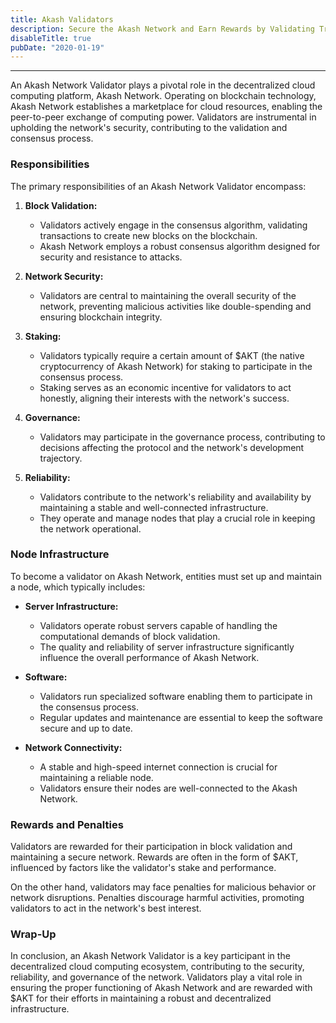 ```yaml
---
title: Akash Validators
description: Secure the Akash Network and Earn Rewards by Validating Transactions.
disableTitle: true
pubDate: "2020-01-19"
---
```



<CommunityHero
  image={bannerImage1}
  darkImage={bannerImageDark}
  title="Akash Validator"
  description="Stay Informed about the Latest Akash Updates and Get Exclusive Access to Community Events"
  buttonLabel="Become an Akash Insider"
  buttonLink="#"
/>

---

An Akash Network Validator plays a pivotal role in the decentralized cloud computing platform, Akash Network. Operating on blockchain technology, Akash Network establishes a marketplace for cloud resources, enabling the peer-to-peer exchange of computing power. Validators are instrumental in upholding the network's security, contributing to the validation and consensus process.

### Responsibilities

The primary responsibilities of an Akash Network Validator encompass:

1. **Block Validation:**
   - Validators actively engage in the consensus algorithm, validating transactions to create new blocks on the blockchain.
   - Akash Network employs a robust consensus algorithm designed for security and resistance to attacks.

2. **Network Security:**
   - Validators are central to maintaining the overall security of the network, preventing malicious activities like double-spending and ensuring blockchain integrity.

3. **Staking:**
   - Validators typically require a certain amount of $AKT (the native cryptocurrency of Akash Network) for staking to participate in the consensus process.
   - Staking serves as an economic incentive for validators to act honestly, aligning their interests with the network's success.

4. **Governance:**
   - Validators may participate in the governance process, contributing to decisions affecting the protocol and the network's development trajectory.

5. **Reliability:**
   - Validators contribute to the network's reliability and availability by maintaining a stable and well-connected infrastructure.
   - They operate and manage nodes that play a crucial role in keeping the network operational.

### Node Infrastructure

To become a validator on Akash Network, entities must set up and maintain a node, which typically includes:

- **Server Infrastructure:**
  - Validators operate robust servers capable of handling the computational demands of block validation.
  - The quality and reliability of server infrastructure significantly influence the overall performance of Akash Network.

- **Software:**
  - Validators run specialized software enabling them to participate in the consensus process.
  - Regular updates and maintenance are essential to keep the software secure and up to date.

- **Network Connectivity:**
  - A stable and high-speed internet connection is crucial for maintaining a reliable node.
  - Validators ensure their nodes are well-connected to the Akash Network.

### Rewards and Penalties

Validators are rewarded for their participation in block validation and maintaining a secure network. Rewards are often in the form of $AKT, influenced by factors like the validator's stake and performance.

On the other hand, validators may face penalties for malicious behavior or network disruptions. Penalties discourage harmful activities, promoting validators to act in the network's best interest.

### Wrap-Up

In conclusion, an Akash Network Validator is a key participant in the decentralized cloud computing ecosystem, contributing to the security, reliability, and governance of the network. Validators play a vital role in ensuring the proper functioning of Akash Network and are rewarded with $AKT for their efforts in maintaining a robust and decentralized infrastructure.
